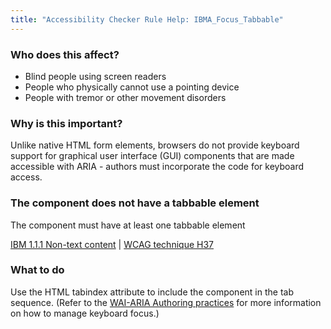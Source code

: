```yaml
---
title: "Accessibility Checker Rule Help: IBMA_Focus_Tabbable"
---
```


<div className="toolHelp">
<Row>
<Column colLg={5} colMd={3} colSm={4} className="toolLeft">

### Who does this affect?

* Blind people using screen readers
* People who physically cannot use a pointing device
* People with tremor or other movement disorders

### Why is this important?

Unlike native HTML form elements, browsers do not provide keyboard support for graphical user interface (GUI) components that are made accessible with ARIA - authors must incorporate the code for keyboard access.

</Column>
<Column colLg={11} colMd={5} colSm={4} className="toolMain">

<div id="locLevel"></div>

### The component does not have a tabbable element
The component must have at least one tabbable element

[IBM 1.1.1 Non-text content]() | [WCAG technique H37]()

<div id="locSnippet"></div>

### What to do

Use the HTML tabindex attribute to include the component in the tab sequence.  (Refer to the [WAI-ARIA Authoring practices](https://www.w3.org/TR/wai-aria-practices-1.1/#keyboard) for more information on how to manage keyboard focus.)


</Column>
</Row>
</div>


